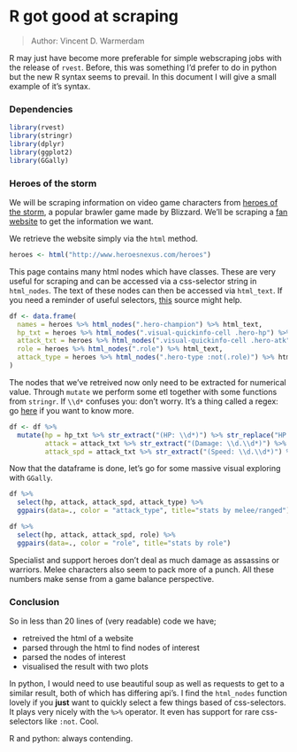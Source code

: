# R got good at scraping 

> Author: Vincent D. Warmerdam

R may just have become more preferable for simple webscraping jobs with the release of `rvest`. Before, this was something I'd prefer to do in python but the new R syntax seems to prevail. In this document I will give a small example of it's syntax. 

### Dependencies 

```r
library(rvest)
library(stringr)
library(dplyr)
library(ggplot2)
library(GGally)
```

### Heroes of the storm

We will be scraping information on video game characters from [heroes of the storm](http://eu.battle.net/heroes/en/), a popular brawler game made by Blizzard. We'll be scraping a [fan website](http://www.heroesnexus.com/heroes) to get the information we want. 

We retrieve the website simply via the `html` method. 

```r
heroes <- html("http://www.heroesnexus.com/heroes")
```

This page contains many html nodes which have classes. These are very useful for scraping and can be accessed via a css-selector string in `html_nodes`. The text of these nodes can then be accessed via `html_text`. If you need a reminder of useful selectors, [this](http://code.tutsplus.com/tutorials/the-30-css-selectors-you-must-memorize--net-16048) source might help.

```r
df <- data.frame(
  names = heroes %>% html_nodes(".hero-champion") %>% html_text, 
  hp_txt = heroes %>% html_nodes(".visual-quickinfo-cell .hero-hp") %>% html_text,
  attack_txt = heroes %>% html_nodes(".visual-quickinfo-cell .hero-atk") %>% html_text,
  role = heroes %>% html_nodes(".role") %>% html_text,
  attack_type = heroes %>% html_nodes(".hero-type :not(.role)") %>% html_text
)
```

The nodes that we've retreived now only need to be extracted for numerical value. Through `mutate` we perform some etl together with some functions from `stringr`. If `\\d*` confuses you: don't worry. It's a thing called a regex: go [here](http://www.regexr.com/) if you want to know more. 

```r
df <- df %>% 
  mutate(hp = hp_txt %>% str_extract("(HP: \\d*)") %>% str_replace("HP: ", "") %>% as.numeric,
         attack = attack_txt %>% str_extract("(Damage: \\d.\\d*)") %>% str_replace("Damage: ", "") %>% as.numeric,
         attack_spd = attack_txt %>% str_extract("(Speed: \\d.\\d*)") %>% str_replace("Speed: ", "") %>% as.numeric)
```

Now that the dataframe is done, let's go for some massive visual exploring with `GGally`.

```r
df %>% 
  select(hp, attack, attack_spd, attack_type) %>% 
  ggpairs(data=., color = "attack_type", title="stats by melee/ranged")

df %>% 
  select(hp, attack, attack_spd, role) %>% 
  ggpairs(data=., color = "role", title="stats by role")
```

Specialist and support heroes don't deal as much damage as assassins or warriors. Melee characters also seem to pack more of a punch. All these numbers make sense from a game balance perspective.

### Conclusion 

So in less than 20 lines of (very readable) code we have;

- retreived the html of a website 
- parsed through the html to find nodes of interest
- parsed the nodes of interest
- visualised the result with two plots

In python, I would need to use beautiful soup as well as requests to get to a similar result, both of which has differing api's. I find the `html_nodes` function lovely if you **just** want to quickly select a few things based of css-selectors. It plays very nicely with the `%>%` operator. It even has support for rare css-selectors like `:not`. Cool.

R and python: always contending. 
